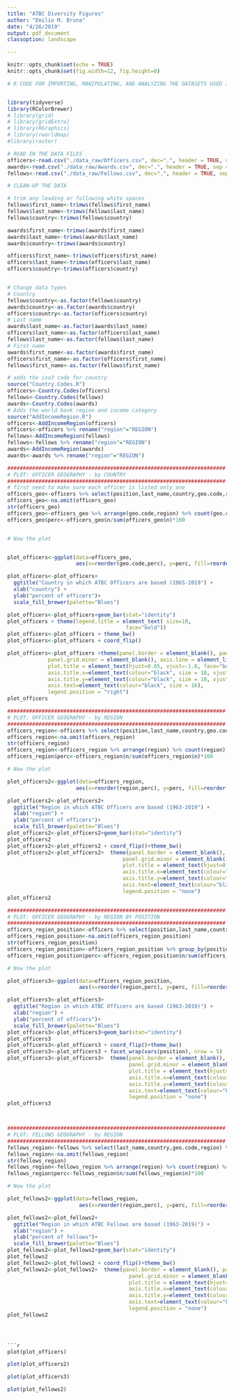 ```yaml
---
title: "ATBC Diversity Figures"
author: "Emilio M. Bruna"
date: "4/26/2019"
output: pdf_document
classoption: landscape

---
```


```r
knitr::opts_chunk$set(echo = TRUE)
knitr::opts_chunk$set(fig.width=12, fig.height=8) 
```

<!-- ## R Markdown -->

<!-- This is an R Markdown document. Markdown is a simple formatting syntax for authoring HTML, PDF, and MS Word documents. For more details on using R Markdown see <http://rmarkdown.rstudio.com>. -->

<!-- When you click the **Knit** button a document will be generated that includes both content as well as the output of any embedded R code chunks within the document. You can embed an R code chunk like this: -->

<!-- # ```{r cars} -->
<!-- # summary(cars) -->
<!-- # ``` -->

<!-- ## Including Plots -->

<!-- You can also embed plots, for example: -->

<!-- # ```{r pressure, echo=FALSE} -->
<!-- # plot(pressure) -->
<!-- # ``` -->

```r
# R CODE FOR IMPORTING, MANIPULATING, AND ANALYZING THE DATASETS USED IN: 


library(tidyverse)
library(RColorBrewer)
# library(grid)
# library(gridExtra)
# library(RGraphics)
# library(rworldmap)
#library(raster)

# READ IN THE DATA FILES
officers<-read.csv("./data_raw/Officers.csv", dec=".", header = TRUE, sep = ",", na.strings=c("","NA"), check.names=FALSE)
awards<-read.csv("./data_raw/Awards.csv", dec=".", header = TRUE, sep = ",", na.strings=c("","NA"), check.names=FALSE)
fellows<-read.csv("./data_raw/Fellows.csv", dec=".", header = TRUE, sep = ",", na.strings=c("","NA"), check.names=FALSE)

# CLEAN-UP THE DATA

# trim any leading or following white spaces
fellows$first_name<-trimws(fellows$first_name)
fellows$last_name<-trimws(fellows$last_name)
fellows$country<-trimws(fellows$country)

awards$first_name<-trimws(awards$first_name)
awards$last_name<-trimws(awards$last_name)
awards$country<-trimws(awards$country)

officers$first_name<-trimws(officers$first_name)
officers$last_name<-trimws(officers$last_name)
officers$country<-trimws(officers$country)


# Change data types
# Country
fellows$country<-as.factor(fellows$country)
awards$country<-as.factor(awards$country)
officers$country<-as.factor(officers$country)
# Last name
awards$last_name<-as.factor(awards$last_name)
officers$last_name<-as.factor(officers$last_name)
fellows$last_name<-as.factor(fellows$last_name)
# First name
awards$first_name<-as.factor(awards$first_name)
officers$first_name<-as.factor(officers$first_name)
fellows$first_name<-as.factor(fellows$first_name)

# adds the iso3 code for country
source("Country.Codes.R")
officers<-Country.Codes(officers)
fellows<-Country.Codes(fellows)
awards<-Country.Codes(awards)
# Adds the world bank region and income category
source("AddIncomeRegion.R")
officers<-AddIncomeRegion(officers)
officers<-officers %>% rename("region"="REGION")
fellows<-AddIncomeRegion(fellows)
fellows<-fellows %>% rename("region"="REGION")
awards<-AddIncomeRegion(awards)
awards<-awards %>% rename("region"="REGION")
```

```r
######################################################################
# PLOT: OFFICER GEOGRAPHY - by COUNTRY
######################################################################
# first need to make sure each officer is listed only one
officers_geo<-officers %>% select(position,last_name,country,geo.code,region) %>% distinct() %>% group_by(geo.code)
officers_geo<-na.omit(officers_geo)
str(officers_geo)
officers_geo<-officers_geo %>% arrange(geo.code,region) %>% count(geo.code,region) %>% arrange(desc(n))
officers_geo$perc<-officers_geo$n/sum(officers_geo$n)*100


# Now the plot


plot_officers<-ggplot(data=officers_geo, 
                      aes(x=reorder(geo.code,perc), y=perc, fill=reorder(region,perc)))

plot_officers<-plot_officers+
  ggtitle("Country in which ATBC Officers are based (1965-2019") + 
  xlab("country") +
  ylab("percent of officers")+
  scale_fill_brewer(palette="Blues")

plot_officers<-plot_officers+geom_bar(stat="identity")
plot_officers + theme(legend.title = element_text( size=10, 
                                      face="bold"))
plot_officers<-plot_officers + theme_bw()
plot_officers<-plot_officers + coord_flip()

plot_officers<-plot_officers +theme(panel.border = element_blank(), panel.grid.major = element_blank(), 
             panel.grid.minor = element_blank(), axis.line = element_line(colour = "black"), 
             plot.title = element_text(hjust=0.05, vjust=-1.8, face="bold", size=16),        
             axis.title.x=element_text(colour="black", size = 18, vjust=-2),            
             axis.title.y=element_text(colour="black", size = 18, vjust=2),            
             axis.text=element_text(colour="black", size = 16),                              
             legend.position = "right")                                                      
plot_officers
```

```r
######################################################################
# PLOT: OFFICER GEOGRAPHY - by REGION
######################################################################
officers_region<-officers %>% select(position,last_name,country,geo.code,region) %>% distinct() %>% group_by(region)
officers_region<-na.omit(officers_region)
str(officers_region)
officers_region<-officers_region %>% arrange(region) %>% count(region) %>% arrange(desc(n))
officers_region$perc<-officers_region$n/sum(officers_region$n)*100

# Now the plot

plot_officers2<-ggplot(data=officers_region, 
                      aes(x=reorder(region,perc), y=perc, fill=reorder(region,perc)))

plot_officers2<-plot_officers2+
  ggtitle("Region in which ATBC Officers are based (1963-2019") + 
  xlab("region") + 
  ylab("percent of officers")+
  scale_fill_brewer(palette="Blues")
plot_officers2<-plot_officers2+geom_bar(stat="identity")
plot_officers2
plot_officers2<-plot_officers2 + coord_flip()+theme_bw()
plot_officers2<-plot_officers2+  theme(panel.border = element_blank(), panel.grid.major = element_blank(), 
                                     panel.grid.minor = element_blank(), axis.line = element_line(colour = "black"), 
                                     plot.title = element_text(hjust=0.05, vjust=-1.8, face="bold", size=16),        
                                     axis.title.x=element_text(colour="black", size = 18, vjust=-2),            
                                     axis.title.y=element_text(colour="black", size = 18, vjust=2),            
                                     axis.text=element_text(colour="black", size = 16),                              
                                     legend.position = "none")                                                      
plot_officers2


```

```r


######################################################################
# PLOT: OFFICER GEOGRAPHY - by REGION BY POSITION
######################################################################
officers_region_position<-officers %>% select(position,last_name,country,geo.code,region) %>% distinct() %>% group_by(region)
officers_region_position<-na.omit(officers_region_position)
str(officers_region_position)
officers_region_position<-officers_region_position %>% group_by(position) %>% arrange(position,region) %>% count(region) %>% arrange(desc(n))
officers_region_position$perc<-officers_region_position$n/sum(officers_region_position$n)*100

# Now the plot

plot_officers3<-ggplot(data=officers_region_position, 
                       aes(x=reorder(region,perc), y=perc, fill=reorder(region,perc)))

plot_officers3<-plot_officers3+
  ggtitle("Region in which ATBC Officers are based (1963-2019)") + 
  xlab("region") + 
  ylab("percent of officers")+
  scale_fill_brewer(palette="Blues")
plot_officers3<-plot_officers3+geom_bar(stat="identity")
plot_officers3
plot_officers3<-plot_officers3 + coord_flip()+theme_bw()
plot_officers3<-plot_officers3 + facet_wrap(vars(position), nrow = 5)
plot_officers3<-plot_officers3+  theme(panel.border = element_blank(), panel.grid.major = element_blank(), 
                                       panel.grid.minor = element_blank(), axis.line = element_line(colour = "black"), 
                                       plot.title = element_text(hjust=0.05, vjust=-1.8, face="bold", size=16),        
                                       axis.title.x=element_text(colour="black", size = 10, vjust=-2),            
                                       axis.title.y=element_text(colour="black", size = 10, vjust=2),            
                                       axis.text=element_text(colour="black", size = 10),                              
                                       legend.position = "none")                                                      
plot_officers3




```

```r


######################################################################
# PLOT: FELLOWS GEOGRAPHY - by REGION
######################################################################
fellows_region<-fellows %>% select(last_name,country,geo.code,region) %>% distinct() %>% group_by(region)
fellows_region<-na.omit(fellows_region)
str(fellows_region)
fellows_region<-fellows_region %>% arrange(region) %>% count(region) %>% arrange(desc(n))
fellows_region$perc<-fellows_region$n/sum(fellows_region$n)*100

# Now the plot

plot_fellows2<-ggplot(data=fellows_region, 
                       aes(x=reorder(region,perc), y=perc, fill=reorder(region,perc)))

plot_fellows2<-plot_fellows2+
  ggtitle("Region in which ATBC Fellows are based (1963-2019)") + 
  xlab("region") + 
  ylab("percent of fellows")+
  scale_fill_brewer(palette="Blues")
plot_fellows2<-plot_fellows2+geom_bar(stat="identity")
plot_fellows2
plot_fellows2<-plot_fellows2 + coord_flip()+theme_bw()
plot_fellows2<-plot_fellows2+  theme(panel.border = element_blank(), panel.grid.major = element_blank(), 
                                       panel.grid.minor = element_blank(), axis.line = element_line(colour = "black"), 
                                       plot.title = element_text(hjust=0.05, vjust=-1.8, face="bold", size=16),        
                                       axis.title.x=element_text(colour="black", size = 18, vjust=-2),            
                                       axis.title.y=element_text(colour="black", size = 18, vjust=2),            
                                       axis.text=element_text(colour="black", size = 16),                              
                                       legend.position = "none")                                                      
plot_fellows2



```




```


```r
plot(plot_officers)
```

```r
plot(plot_officers2)
```

```r
plot(plot_officers3)
```

```r
plot(plot_fellows2)
```

<!-- Note that the `echo = FALSE` parameter was added to the code chunk to prevent printing of the R code that generated the plot. -->
